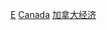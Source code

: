 {{Commonscat|Economists from Canada}}

[[Category:加拿大社會科學家|E]]
[[Category:各国经济学家|Canada]]
[[Category:加拿大经济|]]
